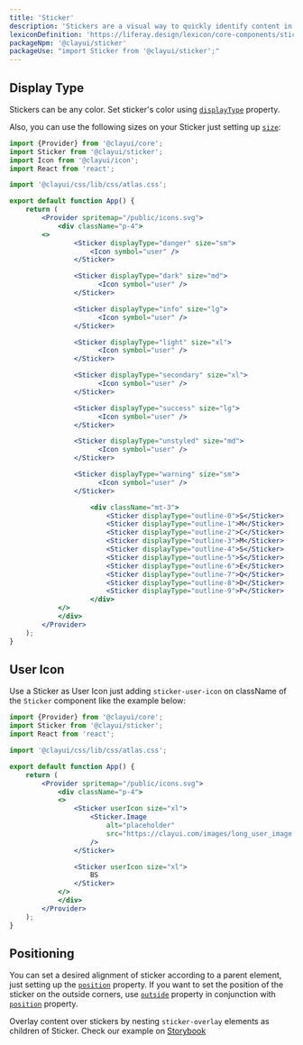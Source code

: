 ```yaml
---
title: 'Sticker'
description: 'Stickers are a visual way to quickly identify content in a different way than badges and labels.'
lexiconDefinition: 'https://liferay.design/lexicon/core-components/stickers/'
packageNpm: '@clayui/sticker'
packageUse: "import Sticker from '@clayui/sticker';"
---
```


## Display Type

Stickers can be any color. Set sticker's color using [`displayType`](#api-displayType) property.

Also, you can use the following sizes on your Sticker just setting up [`size`](#api-size):

```jsx preview
import {Provider} from '@clayui/core';
import Sticker from '@clayui/sticker';
import Icon from '@clayui/icon';
import React from 'react';

import '@clayui/css/lib/css/atlas.css';

export default function App() {
	return (
		<Provider spritemap="/public/icons.svg">
			<div className="p-4">
   	    <>
  				<Sticker displayType="danger" size="sm">
   					<Icon symbol="user" />
  				</Sticker>

  				<Sticker displayType="dark" size="md">
 					  <Icon symbol="user" />
  				</Sticker>

  				<Sticker displayType="info" size="lg">
 					  <Icon symbol="user" />
  				</Sticker>

  				<Sticker displayType="light" size="xl">
 					  <Icon symbol="user" />
  				</Sticker>

  				<Sticker displayType="secondary" size="xl">
 					  <Icon symbol="user" />
  				</Sticker>

  				<Sticker displayType="success" size="lg">
 					  <Icon symbol="user" />
  				</Sticker>

  				<Sticker displayType="unstyled" size="md">
 					  <Icon symbol="user" />
  				</Sticker>

  				<Sticker displayType="warning" size="sm">
 					  <Icon symbol="user" />
  				</Sticker>

					<div className="mt-3">
						<Sticker displayType="outline-0">S</Sticker>
						<Sticker displayType="outline-1">M</Sticker>
						<Sticker displayType="outline-2">C</Sticker>
						<Sticker displayType="outline-3">M</Sticker>
						<Sticker displayType="outline-4">S</Sticker>
						<Sticker displayType="outline-5">S</Sticker>
						<Sticker displayType="outline-6">E</Sticker>
						<Sticker displayType="outline-7">Q</Sticker>
						<Sticker displayType="outline-8">D</Sticker>
						<Sticker displayType="outline-9">P</Sticker>
					</div>
   			</>
			</div>
		</Provider>
	);
}
```

## User Icon

Use a Sticker as User Icon just adding `sticker-user-icon` on className of the `Sticker` component like the example below:

```jsx preview
import {Provider} from '@clayui/core';
import Sticker from '@clayui/sticker';
import React from 'react';

import '@clayui/css/lib/css/atlas.css';

export default function App() {
	return (
		<Provider spritemap="/public/icons.svg">
			<div className="p-4">
  			<>
  				<Sticker userIcon size="xl">
  					<Sticker.Image
  						alt="placeholder"
  						src="https://clayui.com/images/long_user_image.png"
  					/>
  				</Sticker>

  				<Sticker userIcon size="xl">
  					BS
  				</Sticker>
  			</>
			</div>
		</Provider>
	);
}
```

## Positioning

You can set a desired alignment of sticker according to a parent element, just setting up the [`position`](#api-position) property. If you want to set the position of the sticker on the outside corners, use [`outside`](#api-outside) property in conjunction with [`position`](#api-position) property.

Overlay content over stickers by nesting `sticker-overlay` elements as children of Sticker. Check our example on [Storybook](https://storybook.clayui.com/?path=/story/design-system-components-sticker--overlay)
